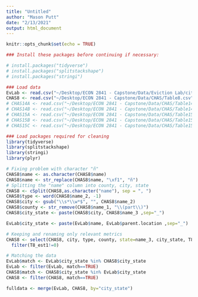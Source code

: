 ```yaml
---
title: "Untitled"
author: "Mason Putt"
date: "2/13/2021"
output: html_document
---
```


```r
knitr::opts_chunk$set(echo = TRUE)
```

```r
### Install these packages before continuing if necessary:

# install.packages("tidyverse")
# install.packages("splitstackshape")
# install.packages("stringi")
```

```r
### Load data
EvLab <- read.csv("~/Desktop/ECON 2841 - Capstone/Data/Eviction Lab/cities.csv")
CHAS8 <- read.csv("~/Desktop/ECON 2841 - Capstone/Data/CHAS/Table8.csv", header=TRUE)
# CHAS14A <- read.csv("~/Desktop/ECON 2841 - Capstone/Data/CHAS/Table14A.csv", header=TRUE)
# CHAS14B <- read.csv("~/Desktop/ECON 2841 - Capstone/Data/CHAS/Table14B.csv", header=TRUE)
# CHAS15A <- read.csv("~/Desktop/ECON 2841 - Capstone/Data/CHAS/Table15A.csv", header=TRUE)
# CHAS15B <- read.csv("~/Desktop/ECON 2841 - Capstone/Data/CHAS/Table15B.csv", header=TRUE)
# CHAS15C <- read.csv("~/Desktop/ECON 2841 - Capstone/Data/CHAS/Table15C.csv", header=TRUE)

### Load packages required for cleaning
library(tidyverse)
library(splitstackshape)
library(stringi)
library(plyr)

# Fixing problem with character "ñ"
CHAS8$name <- as.character(CHAS8$name)
CHAS8$name <- str_replace(CHAS8$name, "\xf1", "ñ")
# Splitting the "name" column into county, city, state
CHAS8 <- cSplit(CHAS8,as.character("name"), sep = ", ")
CHAS8$type <- word(CHAS8$name_2, -1)
CHAS8$city <- gsub("\\s*\\w*$", "", CHAS8$name_2)
CHAS8$county <- str_remove(CHAS8$name_1, "\\(part\\)")
CHAS8$city_state <- paste(CHAS8$city, CHAS8$name_3 ,sep="_")

EvLab$city_state <- paste(EvLab$name, EvLab$parent.location ,sep="_")

# Keeping and renaming only relevant metrics
CHAS8 <- select(CHAS8, city, type, county, state=name_3, city_state, T8_est1, T8_est2, T8_est3, T8_est16, T8_est29, T8_est42, T8_est55, T8_est68, T8_est69, T8_est82, T8_est95, T8_est108, T8_est121) %>%
  filter(T8_est1!=0)

# Matching the data
EvLab$match <- EvLab$city_state %in% CHAS8$city_state
EvLab <- filter(EvLab, match==TRUE)
CHAS8$match <- CHAS8$city_state %in% EvLab$city_state
CHAS8 <- filter(CHAS8, match==TRUE)

fulldata <- merge(EvLab, CHAS8, by="city_state")
```